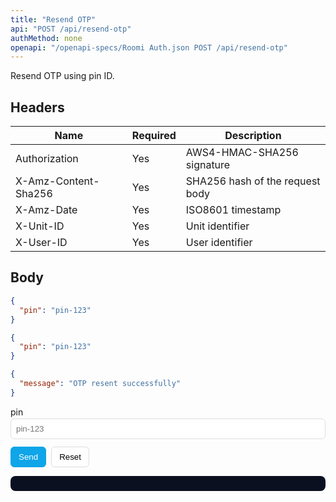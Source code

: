 ```yaml
---
title: "Resend OTP"
api: "POST /api/resend-otp"
authMethod: none
openapi: "/openapi-specs/Roomi Auth.json POST /api/resend-otp"
---
```


Resend OTP using pin ID.

## Headers


| Name | Required | Description |
| --- | --- | --- |
| Authorization | Yes | AWS4-HMAC-SHA256 signature |
| X-Amz-Content-Sha256 | Yes | SHA256 hash of the request body |
| X-Amz-Date | Yes | ISO8601 timestamp |
| X-Unit-ID | Yes | Unit identifier |
| X-User-ID | Yes | User identifier |


## Body

```json
{
  "pin": "pin-123"
}
```


<RequestExample>

```json Request Body
{
  "pin": "pin-123"
}
```

</RequestExample>


<ResponseExample>

```json Response
{
  "message": "OTP resent successfully"
}
```

</ResponseExample>


<!-- GeneratedFieldsUI:post_api_resend-otp -->
<Panel>
  <div id="form-post_api_resend-otp">
    <form id="f-post_api_resend-otp" style="display:block;max-width:720px">
      <label style="display:block;margin:6px 0 2px">pin </label><input id="fld_pin" type="text" placeholder="pin-123" style="width:100%;padding:8px;border:1px solid #ddd;border-radius:6px">
      <div style="margin-top:12px;display:flex;gap:8px">
        <button type="submit" style="padding:8px 12px;border:1px solid #0ea5e9;border-radius:6px;background:#0ea5e9;color:#fff">Send</button>
        <button type="button" id="reset-post_api_resend-otp" style="padding:8px 12px;border:1px solid #ddd;border-radius:6px;background:#fff">Reset</button>
      </div>
    </form>
    <pre id="resp-post_api_resend-otp" style="margin-top:12px;background:#0b1020; color:#e2e8f0; padding:12px;border-radius:8px;overflow:auto"></pre>
  </div>
</Panel>

<script>
(function(){
  const form = document.getElementById('f-post_api_resend-otp');
  const out = document.getElementById('resp-post_api_resend-otp');
  const resetBtn = document.getElementById('reset-post_api_resend-otp');
  if(!form||!out) return;
  resetBtn && resetBtn.addEventListener('click', ()=>{ form.reset(); out.textContent=''; });
  form.addEventListener('submit', async (e)=>{
    e.preventDefault();
    try {
      const body = {};
{ const v = document.getElementById("fld_pin").value; if(v!=="" || false) body["pin"] = (String)(v); }
      const res = await fetch('https://auth-{env}-ae.roomi-services.com/api/resend-otp', {
        method: 'POST',
        headers: { 'Content-Type': 'application/json' },
        body: JSON.stringify(body)
      });
      const text = await res.text();
      try { out.textContent = JSON.stringify(JSON.parse(text), null, 2); } catch { out.textContent = text; }
    } catch(err) {
      out.textContent = String(err);
    }
  });
})();
</script>
